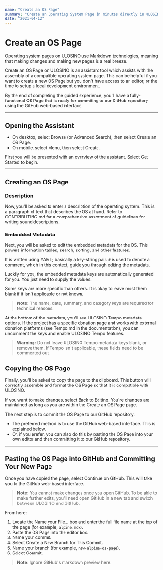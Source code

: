 ```yaml
---
name: "Create an OS Page"
summary: "Create an Operating System Page in minutes directly in ULOSINO."
date: "2021-04-12"
---
```


# Create an OS Page

Operating system pages on ULOSINO use Markdown technologies, meaning that making changes and making new pages is a real breeze.

Create an OS Page on ULOSINO is an assistant tool which assists with the assembly of a compatible operating system page. This can be helpful if you want to create a new OS Page but you don't have access to an editor, or the time to setup a local development environment.

By the end of completing the guided experience, you'll have a fully-functional OS Page that is ready for commiting to our GitHub repository using the GitHub web-based interface.

---

## Opening the Assistant

- On desktop, select Browse (or Advanced Search), then select Create an OS Page.
- On mobile, select Menu, then select Create.

First you will be presented with an overview of the assistant. Select Get Started to begin.

---

## Creating an OS Page

### Description

Now, you'll be asked to enter a description of the operating system. This is a paragraph of text that describes the OS at hand. Refer to CONTRIBUTING.md for a comprehensive assortment of guidelines for writing sound descriptions.

### Embedded Metadata

Next, you will be asked to edit the embedded metadata for the OS. This powers information tables, search, sorting, and other features.

It is written using YAML; basically a key-string pair. `#` is used to denote a comment, which in this context, guide you through editing the metadata.

Luckily for you, the embedded metadata keys are automatically generated for you. You just need to supply the values.

Some keys are more specific than others. It is okay to leave most them blank if it isn't applicable or not known.

> **Note:** The name, date, summary, and category keys are required for technical reasons.

At the bottom of the metadata, you'll see ULOSINO Tempo metadata options. If the project has a specific donation page and works with external donation platforms (see Tempo.md in the documentation), you can uncomment the keys and enable ULOSINO Tempo features.

> **Warning:** Do not leave ULOSINO Tempo metadata keys blank, or remove them. If Tempo isn't applicable, these fields need to be commented out.

## Copying the OS Page

Finally, you'll be asked to copy the page to the clipboard. This button will correctly assemble and format the OS Page so that it is compatible with ULOSINO.

If you want to make changes, select Back to Editing. You're changes are maintained as long as you are within the Create an OS Page page.

The next step is to commit the OS Page to our GitHub repository.

- The preferred method is to use the GitHub web-based interface. This is explained below.
- Or, if you prefer, you can also do this by pasting the OS Page into your own editor and then committing it to our GitHub repository.

---

## Pasting the OS Page into GitHub and Committing Your New Page

Once you have copied the page, select Continue on GitHub. This will take you to the GitHub web-based interface.

> **Note:** You cannot make changes once you open GitHub. To be able to make further edits, you'll need open GitHub in a new tab and switch between ULOSINO and GitHub.

From here:

1. Locate the Name your File... box and enter the full file name at the top of the page (for example, `alpine.mdx`).
2. Paste the OS Page into the editor box.
3. Name your commit.
4. Select Create a New Branch for This Commit.
5. Name your branch (for example, `new-alpine-os-page`).
6. Select Commit.

> **Note**: Ignore GitHub's markdown preview here.
